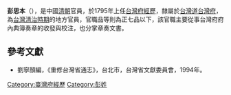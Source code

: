 '''彭思本'''（{{bd|？||？|catIdx=P彭}}），是中國[[清朝|清朝]]官員，於1795年上任[[台灣府經歷|台灣府經歷]]，隸屬於[[台灣道|台灣道]][[台灣府|台灣府]]，為[[台灣清治時期|台灣清治時期]]的地方官員，官職品等則為正七品以下，該官職主要從事台灣府府內典簿奏章的收發與校注，也分掌章奏文書。

==參考文獻==
*劉寧顏編，《重修台灣省通志》，台北市，台灣省文獻委員會，1994年。
{{start box}}
{{s-before|[[曹德裕|曹德裕]]}}
{{s-title|[[台灣府經歷|台灣府經歷]]|1795年上任}}
{{s-after|[[陳塤|陳塤]]}}
{{end box}}
{{清朝人物小作品}}

[[Category:臺灣府經歷|Category:臺灣府經歷]]
[[Category:彭姓|Category:彭姓]]